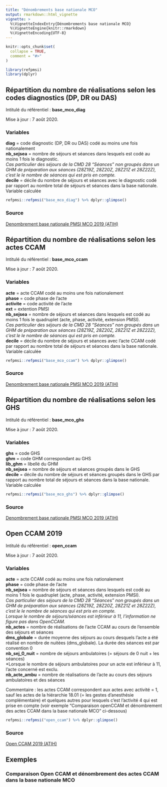 ```yaml
---
title: "Dénombrements base nationale MCO"
output: rmarkdown::html_vignette
vignette: >
  %\VignetteIndexEntry{Dénombrements base nationale MCO}
  %\VignetteEngine{knitr::rmarkdown}
  %\VignetteEncoding{UTF-8}
---
```


```r
knitr::opts_chunk$set(
  collapse = TRUE,
  comment = "#>"
)
```

```r
library(refpmsi)
library(dplyr)
```

## Répartition du nombre de réalisations selon les codes diagnostics (DP, DR ou DAS)

Intitulé du référentiel : **base_mco_diag**

Mise à jour : 7 août 2020.  

### Variables  

**diag** = code diagnostic (DP, DR ou DAS) codé au moins une fois nationalement  
**nb_sejsea** = nombre de séjours et séances dans lesquels est codé au moins 1 fois le diagnostic.  
*Cas particulier des séjours de la CMD 28 "Séances" non groupés dans un GHM de préparation aux séances (28Z19Z, 28Z20Z, 28Z21Z et 28Z22Z), c'est le le nombre de séances qui est pris en compte.*  
**decile** = décile du nombre de séjours et séances avec le diagnostic codé par rapport au nombre total de séjours et séances dans la base nationale. Variable calculée  

```r

refpmsi::refpmsi("base_mco_diag") %>% dplyr::glimpse()

```

### Source  
[Denombrement base nationale PMSI MCO 2019 (ATIH)](https://www.atih.sante.fr/sites/default/files/public/content/3832/denombrement_2019.xlsx)  


## Répartition du nombre de réalisations selon les actes CCAM

Intitulé du référentiel : **base_mco_ccam**

Mise à jour : 7 août 2020.  

### Variables  

**acte** = acte CCAM codé au moins une fois nationalement  
**phase** = code phase de l'acte  
**activite** = code activité de l'acte  
**ext** = extention PMSI  
**nb_sejsea** = nombre de séjours et séances dans lesquels est codé au moins 1 fois le quadruplet (acte, phase, activité, extension PMSI).  
*Cas particulier des séjours de la CMD 28 "Séances" non groupés dans un GHM de préparation aux séances (28Z19Z, 28Z20Z, 28Z21Z et 28Z22Z), c'est le le nombre de séances qui est pris en compte.*  
**decile** = décile du nombre de séjours et séances avec l'acte CCAM codé par rapport au nombre total de séjours et séances dans la base nationale. Variable calculée  

```r

refpmsi::refpmsi("base_mco_ccam") %>% dplyr::glimpse()

```

### Source  
[Denombrement base nationale PMSI MCO 2019 (ATIH)](https://www.atih.sante.fr/sites/default/files/public/content/3832/denombrement_2019.xlsx)  


## Répartition du nombre de réalisations selon les GHS

Intitulé du référentiel : **base_mco_ghs**

Mise à jour : 7 août 2020.  

### Variables  

**ghs** = code GHS  
**ghm** = code GHM correspondant au GHS  
**lib_ghm** = libellé du GHM  
**nb_sejsea** = nombre de séjours et séances groupés dans le GHS  
**decile** = décile du nombre de séjours et séances groupés dans le GHS par rapport au nombre total de séjours et séances dans la base nationale. Variable calculée  

```r

refpmsi::refpmsi("base_mco_ghs") %>% dplyr::glimpse()

```

### Source  
[Denombrement base nationale PMSI MCO 2019 (ATIH)](https://www.atih.sante.fr/sites/default/files/public/content/3832/denombrement_2019.xlsx)  


## Open CCAM 2019

Intitulé du référentiel : **open_ccam**

Mise à jour : 7 août 2020.  

### Variables  

**acte** = acte CCAM codé au moins une fois nationalement  
**phase** = code phase de l'acte  
**nb_sejsea** = nombre de séjours et séances dans lesquels est codé au moins 1 fois le quadruplet (acte, phase, activité, extension PMSI).  
*Cas particulier des séjours de la CMD 28 "Séances" non groupés dans un GHM de préparation aux séances (28Z19Z, 28Z20Z, 28Z21Z et 28Z22Z), c'est le le nombre de séances qui est pris en compte.  
Lorsque le nombre de séjours/séances est inférieur à 11, l’information ne figure pas dans OpenCCAM.*  
**nb_actes** = nombre de réalisations de l’acte CCAM au cours de l’ensemble des séjours et séances  
**dms_globale** = durée moyenne des séjours au cours desquels l’acte a été réalisé en nombre de nuitées (dms_globale). La durée des séances est par convention 0  
**nb_sej_0_nuit** = nombre de séjours ambulatoires (= séjours de 0 nuit + les séances)  
*Lorsque le nombre de séjours ambulatoires pour un acte est inférieur à 11, l'acte concerné est exclu.  
**nb_acte_ambu** = nombre de réalisations de l’acte au cours des séjours ambulatoires et des séances  

Commentaire : les actes CCAM correspondent aux actes avec activité = 1, sauf les actes de la hiérarchie 18.01 (= les gestes d'anesthésie complémentaire) et quelques autres pour lesquels c'est l'activité 4 qui est prise en compte (voir exemple "Comparaison openCCAM et dénombrement des actes CCAM dans la base nationale MCO" ci-dessous)

```r

refpmsi::refpmsi("open_ccam") %>% dplyr::glimpse()

```

### Source  
[Open CCAM 2019 (ATIH)](https://www.scansante.fr/open-ccam/open-ccam-2019)  



## Exemples  


### Comparaison Open CCAM et dénombrement des actes CCAM dans la base nationale MCO  

### 

